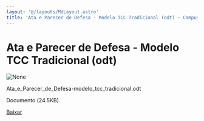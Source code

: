 ```yaml
---
layout: '@/layouts/MdLayout.astro'
title: 'Ata e Parecer de Defesa - Modelo TCC Tradicional (odt) — Campus Arapiraca'
---
```




Ata e Parecer de Defesa - Modelo TCC Tradicional (odt)
======================================================









<Image src="https://arapiraca.ufal.br/graduacao/ciencia-da-computacao/documentos/tcc/documentos-para-o-orientador/ata_e_parecer_de_defesa-modelo_tcc_tradicional.odt/%2b%2bplone%2b%2bufalprofile/imgs/file-icon.png" alt="None" inferSize />

 Ata\_e\_Parecer\_de\_Defesa-modelo\_tcc\_tradicional.odt  

 Documento 
 (24.5KB)
 

[Baixar](../ata_e_parecer_de_defesa-modelo_tcc_tradicional/%40%40download/file/Ata_e_Parecer_de_Defesa-modelo_tcc_tradiciona)








